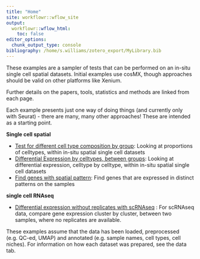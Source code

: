 ```yaml
---
title: "Home"
site: workflowr::wflow_site
output:
  workflowr::wflow_html:
    toc: false
editor_options:
  chunk_output_type: console
bibliography: /home/s.williams/zotero_export/MyLibrary.bib
---
```


These examples are a sampler of tests that can be performed on an in-situ single cell spatial datasets. Initial  examples use cosMX, though approaches should be valid on other platforms like Xenium. 

Further details on the papers, tools, statistics and methods are linked from each page.

Each example presents just one way of doing things (and currently only with Seurat) - there are many, many other approaches! These are intended as a starting point.



**Single cell spatial**

* [Test for different cell type composition by group](e_CompositionChange.html):  Looking at proportions of celltypes, within in-situ spatial single cell datasets 
* [Differential Expression by celltypes, between groups ](e_DEPseudobulk_insitu.html): Looking at differential expression, celltype by celltype, within in-situ spatial single cell datasets 
* [Find genes with spatial pattern](e_spatiallyRestrictedGenes.html): Find genes that are expressed in distinct patterns on the samples


**single cell RNAseq**

* [Differential expression without replicates with scRNAseq](e_DEWithoutReps.html) : For scRNAseq data, compare gene expression cluster by cluster, between two samples, where no replicates are available. 



<!-- * [Changes in cell neighbourhood, between groups ](e_neighbourcellchanges.html): WIP -->


These examples assume that the data has been loaded, preprocessed (e.g. QC-ed, UMAP) and annotated (e.g. sample names, cell types, cell niches). For information on how each dataset was prepared, see the data tab. 


